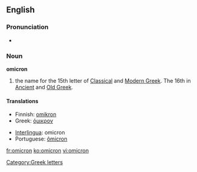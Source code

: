 {{letter_disp2|xi|[[image:Greek_uc_omicron.png|39px]][[image:Greek_lc_omicron.png|28px]] |pi|όμικρον|Ο|ο}}
==English==
===Pronunciation===
*{{audio|en-us-omicron.ogg|Audio {{US}}}}

===Noun===
'''omicron'''
# the name for the 15th letter of [[Classical Greek|Classical]] and [[Modern Greek]].  The 16th in [[Ancient Greek|Ancient]] and [[Old Greek]].

==== Translations ====
{{top}}
*Finnish: [[omikron]]
*Greek: [[όμικρον]] {{n}}
{{mid}}
*[[Interlingua]]: omicron
*Portuguese: [[ômicron]] {{m}}
{{bottom}}

[[Category:Greek letters]]

[[fr:omicron]]
[[ko:omicron]]
[[vi:omicron]]